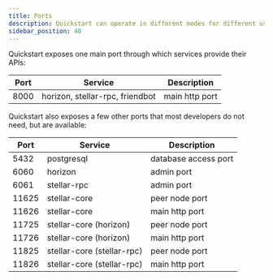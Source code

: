 ```yaml
---
title: Ports
description: Quickstart can operate in different modes for different use cases
sidebar_position: 40
---
```


Quickstart exposes one main port through which services provide their APIs:

| Port | Service | Description |
| --- | --- | --- |
| 8000 | horizon, stellar-rpc, friendbot | main http port |

Quickstart also exposes a few other ports that most developers do not need, but are available:

| Port | Service | Description |
| --- | --- | --- |
| 5432 | postgresql | database access port |
| 6060 | horizon | admin port |
| 6061 | stellar-rpc | admin port |
| 11625 | stellar-core | peer node port |
| 11626 | stellar-core | main http port |
| 11725 | stellar-core (horizon) | peer node port |
| 11726 | stellar-core (horizon) | main http port |
| 11825 | stellar-core (stellar-rpc) | peer node port |
| 11826 | stellar-core (stellar-rpc) | main http port |

